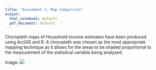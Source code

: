 ```yaml
---
title: "Assesment 1: Map Comparison"
output:
  html_notebook: default
  pdf_document: default
---
```

Choropleth maps of Household income estimates have been produced using ArcGIS and R. A choropleth was chosen as the most appropriate mapping technique as it allows for the areas to be shaded proportional to the measurement of the statistical variable being analysed.

image: ![](IncomeMap_Final.jpg)
